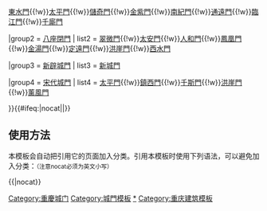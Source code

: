 {{Navbox
|name  = 重慶城門
|title = [[重慶城門]]
|group1 = [[重慶城門#九座開門|九座開門]]
| list1 = [[朝天門]]{{!w}}[[東水門]]{{!w}}[[太平門 (重慶)|太平門]]{{!w}}[[儲奇門]]{{!w}}[[金紫門]]{{!w}}[[南紀門]]{{!w}}[[通遠門]]{{!w}}[[臨江門]]{{!w}}[[千廝門]]

|group2 = [[重慶城門#八座閉門|八座閉門]]
| list2 = [[翠微門]]{{!w}}[[太安門]]{{!w}}[[人和門]]{{!w}}[[鳳凰門]]{{!w}}[[金湯門]]{{!w}}[[定遠門]]{{!w}}[[洪崖門]]{{!w}}[[西水門]]

|group3 = [[重慶城門#新辟城門|新辟城門]]
| list3 = [[新城門]]

|group4 = [[重慶城門#宋代城門|宋代城門]]
| list4 = [[太平門 (重慶)|太平門]]{{!w}}[[鎮西門]]{{!w}}[[千斯門]]{{!w}}[[洪崖門]]{{!w}}[[薰風門]]

}}<includeonly>{{#ifeq:{{{1}}}|nocat||[[Category:重慶城门]]}}</includeonly><noinclude>

== 使用方法 ==
本模板会自动把引用它的页面加入分类。引用本模板时使用下列语法，可以避免加入分类：<small>（注意nocat必须为英文小写）</small>
 
<nowiki>{{</nowiki>{{PAGENAME}}<nowiki>|nocat}}</nowiki>

[[Category:城門模板]]
[[Category:重慶城門|*]]
[[Category:重庆建筑模板]]</noinclude>